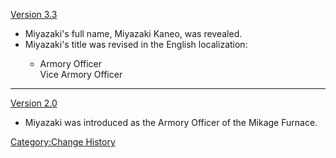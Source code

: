[[Version 3.3]]
* Miyazaki's full name, Miyazaki Kaneo, was revealed.
* Miyazaki's title was revised in the English localization:
** {{Color|Old:}} Armory Officer<br />{{Color|New:}} Vice Armory Officer
----
[[Version 2.0]]
* Miyazaki was introduced as the Armory Officer of the Mikage Furnace.
<noinclude>[[Category:Change History]]</noinclude>